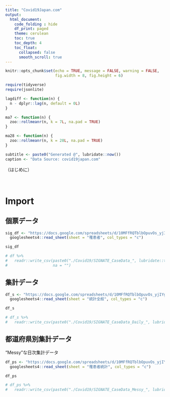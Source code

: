 ```yaml
---
title: "Covid19Japan.com"
output:
  html_document:
    code_folding : hide
    df_print: paged
    theme: cerulean
    toc: true
    toc_depth: 4
    toc_float:
      collapsed: false
      smooth_scroll: true
---
```


```r
knitr::opts_chunk$set(echo = TRUE, message = FALSE, warning = FALSE,
                      fig.width = 8, fig.height = 6)

require(tidyverse)
require(jsonlite)

lagdiff <- function(n) {
  n - dplyr::lag(n, default = 0L)
}

ma7 <- function(n) {
  zoo::rollmeanr(n, k = 7L, na.pad = TRUE)
}

ma28 <- function(n) {
  zoo::rollmeanr(n, k = 28L, na.pad = TRUE)
}

subtitle <- paste0("Generated @", lubridate::now())
caption <- "Data Source: covid19japan.com"
```


（はじめに）

　  

# Import


## 個票データ
```r
sig_df <- "https://docs.google.com/spreadsheets/d/10MFfRQTblbOpuvOs_yjIYgntpMGBg592dL8veXoPpp4" %>% 
  googlesheets4::read_sheet(sheet = "罹患者", col_types = "c")

sig_df

# df %>%
#   readr::write_csv(paste0("./Covid19/SIGNATE_CaseData_", lubridate::today(), ".csv"),
#                    na = "")
```



## 集計データ
```r
df_s <- "https://docs.google.com/spreadsheets/d/10MFfRQTblbOpuvOs_yjIYgntpMGBg592dL8veXoPpp4" %>% 
  googlesheets4::read_sheet(sheet = "統計全般", col_types = "c")

df_s

# df_s %>% 
#   readr::write_csv(paste0("./Covid19/SIGNATE_CaseData_Daily_", lubridate::today(), ".csv"), na = "")
```



## 都道府県別集計データ
"Messy"な日次集計データ
```r
df_ps <- "https://docs.google.com/spreadsheets/d/10MFfRQTblbOpuvOs_yjIYgntpMGBg592dL8veXoPpp4" %>% 
  googlesheets4::read_sheet(sheet = "罹患者統計", col_types = "c")

df_ps

# df_ps %>% 
#   readr::write_csv(paste0("./Covid19/SIGNATE_CaseData_Messy_", lubridate::today(), ".csv"), na = "")
```


